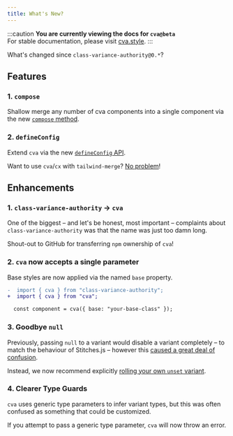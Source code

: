 ```yaml
---
title: What's New?
---
```


:::caution
**You are currently viewing the docs for `cva@beta`**  
For stable documentation, please visit [cva.style](https://cva.style).
:::

What's changed since `class-variance-authority@0.*`?

## Features

### 1. `compose`

Shallow merge any number of cva components into a single component via the new [`compose` method](/getting-started/composing-components).

### 2. `defineConfig`

Extend `cva` via the new [`defineConfig` API](/api-reference#defineconfig).

Want to use `cva`/`cx` with `tailwind-merge`? [No problem](/getting-started/installation#handling-style-conflicts)!

## Enhancements

### 1. `class-variance-authority` → `cva`

One of the biggest – and let's be honest, most important – complaints about `class-variance-authority` was that the name was just too damn long.

Shout-out to GitHub for transferring `npm` ownership of `cva`!

### 2. `cva` now accepts a single parameter

Base styles are now applied via the named `base` property.

```diff lang="ts" ins="{ base:" ins=/(?<= )}/
-  import { cva } from "class-variance-authority";
+  import { cva } from "cva";

  const component = cva({ base: "your-base-class" });
```

### 3. Goodbye `null`

Previously, passing `null` to a variant would disable a variant completely – to match the behaviour of Stitches.js – however this [caused a great deal of confusion](https://github.com/joe-bell/cva/discussions/97).

Instead, we now recommend explicitly [rolling your own `unset` variant](/getting-started/variants#disabling-variants).

### 4. Clearer Type Guards

`cva` uses generic type parameters to infer variant types, but this was often confused as something that could be customized.

If you attempt to pass a generic type parameter, `cva` will now throw an error.
